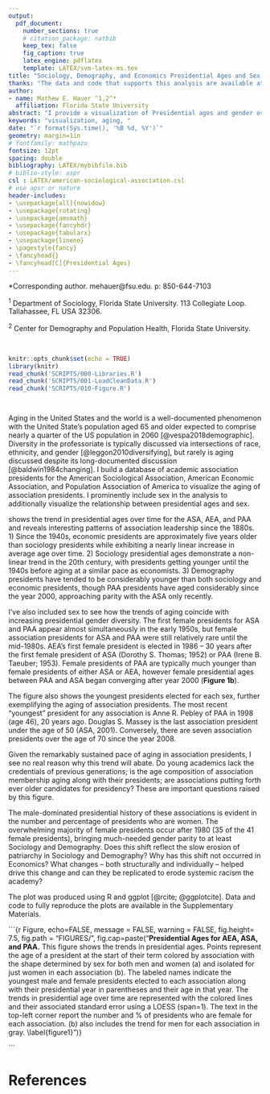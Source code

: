 ```yaml
---
output: 
  pdf_document:
    number_sections: true
    # citation_package: natbib
    keep_tex: false
    fig_caption: true
    latex_engine: pdflatex
    template: LATEX/svm-latex-ms.tex
title: "Sociology, Demography, and Economics Presidential Ages and Sex over time"
thanks: "The data and code that supports this analysis are available at https://github.com/mathewhauer/presidential-ages."
author:
- name: Mathew E. Hauer ^1,2^*
  affiliation: Florida State University
abstract: "I provide a visualization of Presidential ages and gender over time for three academic associations: the American Sociological Association (ASA), the Population Association of America (PAA), and the American Economic Association (AEA). The figure reveals important trends in the 20th century concerning 1) the continued aging of association presidents, 2) the relatively recent increasing gender parity in association presidents of ASA and PAA but not AEA, and 3) the sharp increase in PAA presidential ages beginning near the turn of the 21st century. "
keywords: "visualization, aging, "
date: "`r format(Sys.time(), '%B %d, %Y')`"
geometry: margin=1in
# fontfamily: mathpazo
fontsize: 12pt
spacing: double
bibliography: LATEX/mybibfile.bib
# biblio-style: aspr
csl : LATEX/american-sociological-association.csl
# use apsr or nature
header-includes:
- \usepackage[all]{nowidow}
- \usepackage{rotating}
- \usepackage{amsmath}
- \usepackage{fancyhdr}
- \usepackage{tabularx}
- \usepackage{lineno}
- \pagestyle{fancy}
- \fancyhead{}
- \fancyhead[C]{Presidential Ages}
---
```


*Corresponding author. mehauer\@fsu.edu. p: 850-644-7103

^1^ Department of Sociology, Florida State University. 113 Collegiate Loop. Tallahassee, FL USA 32306.

^2^ Center for Demography and Population Health, Florida State University.

&nbsp;
&nbsp;

```r
knitr::opts_chunk$set(echo = TRUE)
library(knitr)
read_chunk('SCRIPTS/000-Libraries.R')
read_chunk('SCRIPTS/001-LoadCleanData.R')
read_chunk('SCRIPTS/010-Figure.R')
```

```r
```

```r
```

Aging in the United States and the world is a well-documented phenomenon with the United State's population aged 65 and older expected to comprise nearly a quarter of the US population in 2060 [@vespa2018demographic]. Diversity in the professoriate is typically discussed via intersections of race, ethnicity, and gender [@leggon2010diversifying], but rarely is aging discussed despite its long-documented discussion  [@baldwin1984changing]. I build a database of academic association presidents for the American Sociological Association, American Economic Association, and Population Association of America to visualize the aging of association presidents. I prominently include sex in the analysis to additionally visualize the relationship between presidential ages and sex.

\autoref{figure1} shows the trend in presidential ages over time for the ASA, AEA, and PAA and reveals interesting patterns of association leadership since the 1880s. 1) Since the 1940s, economic presidents are approximately five years older than sociology presidents while exhibiting a nearly linear increase in average age over time. 2) Sociology presidential ages demonstrate a non-linear trend in the 20th century, with presidents getting younger until the 1940s before aging at a similar pace as economists. 3) Demography presidents have tended to be considerably younger than both sociology and economic presidents, though PAA presidents have aged considerably since the year 2000, approaching parity with the ASA only recently.

I've also included sex to see how the trends of aging coincide with increasing presidential gender diversity. The first female presidents for ASA and PAA appear almost simultaneously in the early 1950s, but female association presidents for ASA and PAA were still relatively rare until the mid-1980s. AEA's first female president is elected in 1986 -- 30 years after the first female president of ASA (Dorothy S. Thomas; 1952) or PAA (Irene B. Taeuber; 1953). Female presidents of PAA are typically much younger than female presidents of either ASA or AEA, however female presidential ages between PAA and ASA began converging after year 2000 (**Figure 1b**).

The figure also shows the youngest presidents elected for each sex, further exemplifying the aging of association presidents. The most recent "youngest" president for any association is Anne R. Pebley of PAA in 1998 (age 46), 20 years ago. Douglas S. Massey is the last association president under the age of 50 (ASA, 2001). Conversely, there are seven association presidents over the age of 70 since the year 2008.

Given the remarkably sustained pace of aging in association presidents, I see no real reason why this trend will abate. Do young academics lack the credentials of previous generations; is the age composition of association membership aging along with their presidents; are associations putting forth ever older candidates for presidency? These are important questions raised by this figure.

The male-dominated presidential history of these associations is evident in the number and percentage of presidents who are women. The overwhelming majority of female presidents occur after 1980 (35 of the 41 female presidents), bringing much-needed gender parity to at least Sociology and Demography. Does this shift reflect the slow erosion of patriarchy in Sociology and Demography? Why has this shift not occurred in Economics? What changes -- both structurally and individually -- helped drive this change and can they be replicated to erode systemic racism the academy?

The plot was produced using R and ggplot [@rcite; @ggplotcite]. Data and code to fully reproduce the plots are available in the Supplementary Materials.

```{r Figure, echo=FALSE, message = FALSE, warning = FALSE, fig.height= 7.5, fig.path = "FIGURES/", fig.cap=paste("**Presidential Ages for AEA, ASA, and PAA.** This figure shows the trends in presidential ages. Points represent the age of a president at the start of their term colored by association with the shape determined by sex for both men and women (a) and isolated for just women in each association (b). The labeled names indicate the  youngest male and female presidents elected to each association along with their presidential year in parentheses and their age in that year. The trends in presidential age over time are represented with the colored lines and their associated standard error using a LOESS (span=1). The text in the top-left corner report the number and % of presidents who are female for each association. (b) also includes the trend for men for each association in gray. \\label{figure1}")}

```

# References
